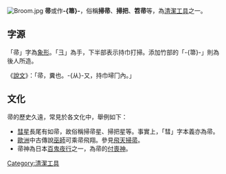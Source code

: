 {{Unreferenced|time=2021-04-13T08:09:50+00:00}}
[[File:Broom.jpg|thumb]]
'''帚'''或作'''-{箒}-'''，俗稱'''掃帚'''、'''掃把'''、'''笤帚'''等，為[[清潔|清潔]][[工具|工具]]之一。

== 字源 ==

「帚」字為[[象形|象形]]。「彐」為手，下半部表示持巾打掃。添加竹部的「-{箒}-」則為後人所造。

《[[说文解字|說文]]》：「帚，糞也。-{从}-又，持巾埽冂內。」

== 文化 ==

帚的歷史久遠，常見於各文化中，舉例如下：
* [[彗星|彗星]]長尾有如帚，故俗稱掃帚星、掃把星等。事實上，「彗」字本義亦為帚。
* [[歐洲|歐洲]]中古傳說[[巫師|巫師]]可乘帚飛翔。參見[[飛天掃帚|飛天掃帚]]。
* 帚神為日本[[百鬼夜行|百鬼夜行]]之一，為帚的[[付喪神|付喪神]]。

{{Thing-stub}}
{{normdaten}}
[[Category:清潔工具|Category:清潔工具]]